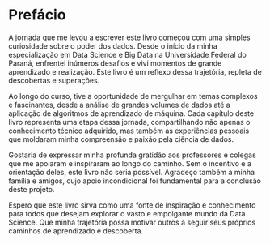 # Prefácio {.unnumbered}

A jornada que me levou a escrever este livro começou com uma simples curiosidade sobre o poder dos dados. Desde o início da minha especialização em Data Science e Big Data na Universidade Federal do Paraná, enfrentei inúmeros desafios e vivi momentos de grande aprendizado e realização. Este livro é um reflexo dessa trajetória, repleta de descobertas e superações.

Ao longo do curso, tive a oportunidade de mergulhar em temas complexos e fascinantes, desde a análise de grandes volumes de dados até a aplicação de algoritmos de aprendizado de máquina. Cada capítulo deste livro representa uma etapa dessa jornada, compartilhando não apenas o conhecimento técnico adquirido, mas também as experiências pessoais que moldaram minha compreensão e paixão pela ciência de dados.

Gostaria de expressar minha profunda gratidão aos professores e colegas que me apoiaram e inspiraram ao longo do caminho. Sem o incentivo e a orientação deles, este livro não seria possível. Agradeço também à minha família e amigos, cujo apoio incondicional foi fundamental para a conclusão deste projeto.

Espero que este livro sirva como uma fonte de inspiração e conhecimento para todos que desejam explorar o vasto e empolgante mundo da Data Science. Que minha trajetória possa motivar outros a seguir seus próprios caminhos de aprendizado e descoberta.
